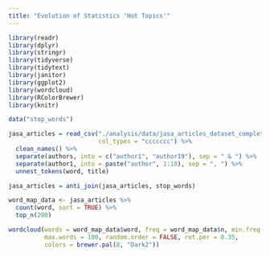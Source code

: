```yaml
---
title: "Evolution of Statistics 'Hot Topics'"
---
```


```r

library(readr)
library(dplyr)
library(stringr)
library(tidyverse)
library(tidytext)
library(janitor)
library(ggplot2)
library(wordcloud)
library(RColorBrewer)
library(knitr)

data("stop_words")

jasa_articles = read_csv("./analysis/data/jasa_articles_dataset_complete.csv",
                         col_types = "ccccccc") %>%
  clean_names() %>% 
  separate(authors, into = c("author1", "author19"), sep = " & ") %>% 
  separate(author1, into = paste("author", 1:18), sep = ", ") %>% 
  unnest_tokens(word, title)

jasa_articles = anti_join(jasa_articles, stop_words)

```

```r
word_map_data <- jasa_articles %>% 
  count(word, sort = TRUE) %>%
  top_n(200)
```

```r
wordcloud(words = word_map_data$word, freq = word_map_data$n, min.freq = 50,
          max.words = 100, random.order = FALSE, rot.per = 0.35, 
          colors = brewer.pal(8, "Dark2"))
```

